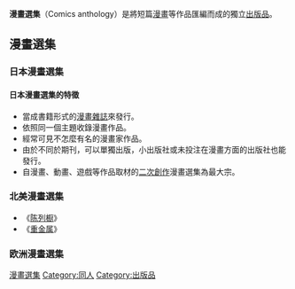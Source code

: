 {{unreferenced|time=2014-11-12T14:41:31+00:00}}
{{漫画}}
'''漫畫選集'''（Comics anthology）是將短篇[[漫畫|漫畫]]等作品匯編而成的獨立[[出版品|出版品]]。
==漫畫選集==
{{main|:Category:漫畫選集}}
===日本漫畫選集===
==== 日本漫畫選集的特徵 ====
{{同人}}
*當成書籍形式的[[漫畫雜誌|漫畫雜誌]]來發行。
*依照同一個主題收錄漫畫作品。
*經常可見不怎麼有名的漫畫家作品。
*由於不同於期刊，可以單獨出版，小出版社或未投注在漫畫方面的出版社也能發行。
*自漫畫、動畫、遊戲等作品取材的[[二次創作|二次創作]]漫畫選集為最大宗。
===北美漫畫選集===
*《[[陈列橱_(漫画)|陈列橱]]》
*《[[重金属_(杂志)|重金属]]》
===欧洲漫畫選集===
{{manga-stub}}

[[Category:漫畫選集|]]
[[Category:同人|Category:同人]]
[[Category:出版品|Category:出版品]]